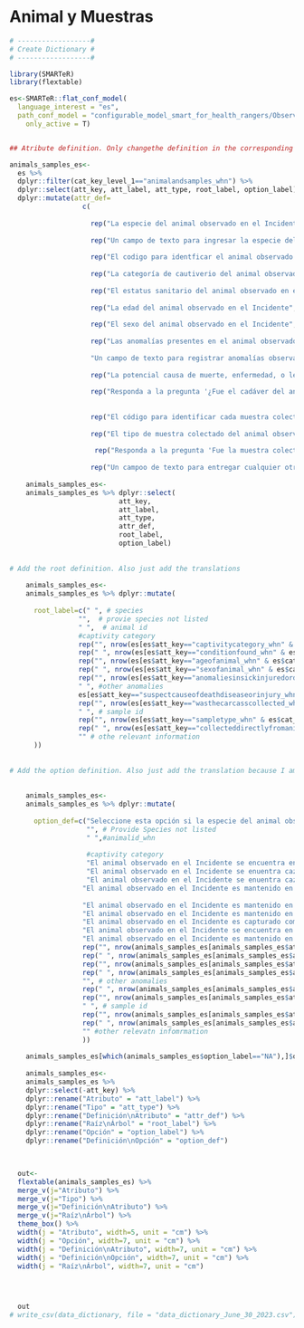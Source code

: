 # Animal y Muestras {.unnumbered}

```r

# ------------------#
# Create Dictionary #
# ------------------#

library(SMARTeR)
library(flextable)

es<-SMARTeR::flat_conf_model(
  language_interest = "es",
  path_conf_model = "configurable_model_smart_for_health_rangers/Observations_Specimens_Final_conf_model_smart_for_health_rangers.xml",
    only_active = T)


## Atribute definition. Only changethe definition in the corresponding language because I am using the keys to subset the specific componenets.

animals_samples_es<-  
  es %>% 
  dplyr::filter(cat_key_level_1=="animalandsamples_whn") %>% 
  dplyr::select(att_key, att_label, att_type, root_label, option_label) %>% 
  dplyr::mutate(attr_def=
                  c(
                    
                    rep("La especie del animal observado en el Incidente", nrow(es[es$att_key=="species_whn" & es$cat_key_level_1=="animalandsamples_whn",])),
                    
                    rep("Un campo de texto para ingresar la especie del animal observado en el Incidente si es que no esta en la lista del Atributo 'Especie'", nrow(es[es$att_key=="providespeciesnotlisted_whn" & es$cat_key_level_1=="animalandsamples_whn",])),
                    
                    rep("El codigo para identficar el animal observado en el Incidente individualmente", nrow(es[es$att_key=="animalid_whn" & es$cat_key_level_1=="animalandsamples_whn",])),
                    
                    rep("La categoría de cautiverio del animal observado en el Incidente", nrow(es[es$att_key=="captivitycategory_whn" & es$cat_key_level_1=="animalandsamples_whn",])),
                    
                    rep("El estatus sanitario del animal observado en el Incidente cuando es encontrado", nrow(es[es$att_key=="conditionfound_whn" & es$cat_key_level_1=="animalandsamples_whn",])),
                    
                    rep("La edad del animal observado en el Incidente", nrow(es[es$att_key=="ageofanimal_whn" & es$cat_key_level_1=="animalandsamples_whn",])),
                    
                    rep("El sexo del animal observado en el Incidente", nrow(es[es$att_key=="sexofanimal_whn" & es$cat_key_level_1=="animalandsamples_whn",])),
                    
                    rep("Las anomalías presentes en el animal observado en el Incidente. Varias opciones pueden ser seleccionadas", nrow(es[es$att_key=="anomaliesinsickinjuredordeadanimals_whn" & es$cat_key_level_1=="animalandsamples_whn",])),
                    
                    "Un campo de texto para registrar anomalías observadas en el animal encontrado en el Incidente no presentes en el Atributo 'Anomalías en Animales Enfermos, Heridos, o Muerto", 
                    
                    rep("La potencial causa de muerte, enfermedad, o lesion en el animal observado en el Incidente. Multiples opciones pueden ser seleccionadas", nrow(es[es$att_key=="suspectcauseofdeathdiseaseorinjury_whn" & es$cat_key_level_1=="animalandsamples_whn",])),
                    
                    rep("Responda a la pregunta '¿Fue el cadáver del animal observado en el Incidente colectado?", nrow(es[es$att_key=="wasthecarcasscollected_whn" & es$cat_key_level_1=="animalandsamples_whn",])),
                    
                    
                    rep("El código para identificar cada muestra colectada desde el animal observado en el  Incidente de manera individual", nrow(es[es$att_key=="sampleid_whn" & es$cat_key_level_1=="animalandsamples_whn",])),
                    
                    rep("El tipo de muestra colectado del animal observado en el Incidente", nrow(es[es$att_key=="sampletype_whn" & es$cat_key_level_1=="animalandsamples_whn",])),
                    
                     rep("Responda a la pregunta 'Fue la muestra colectada directamente desde el animal observado en el Incidente?'", nrow(es[es$att_key=="wasthecarcasscollected_whn" & es$cat_key_level_1=="animalandsamples_whn",])),
                    
                    rep("Un campoo de texto para entregar cualquier otra información relevante en relación al animal observado en el Incidente", nrow(es[es$att_key=="otherrelevantinformation_whn" & es$cat_key_level_1=="animalandsamples_whn",])))) 
  
    animals_samples_es<-
    animals_samples_es %>% dplyr::select(
                           att_key,
                           att_label,
                           att_type,
                           attr_def, 
                           root_label,
                           option_label)
    
    
# Add the root definition. Also just add the translations 
    
    animals_samples_es<-
    animals_samples_es %>% dplyr::mutate(
        
      root_label=c(" ", # species
                 "",  # provie species not listed
                 " ",  # animal id
                 #captivity category
                 rep("", nrow(es[es$att_key=="captivitycategory_whn" & es$cat_key_level_1=="animalandsamples_whn",])),
                 rep(" ", nrow(es[es$att_key=="conditionfound_whn" & es$cat_key_level_1=="animalandsamples_whn",])), # condition found
                 rep("", nrow(es[es$att_key=="ageofanimal_whn" & es$cat_key_level_1=="animalandsamples_whn",])), # age of animal
                 rep(" ", nrow(es[es$att_key=="sexofanimal_whn" & es$cat_key_level_1=="animalandsamples_whn",])), # sex of animal
                 rep("", nrow(es[es$att_key=="anomaliesinsickinjuredordeadanimals_whn" & es$cat_key_level_1=="animalandsamples_whn",])), # anomalies sick injured dead
                 " ", #other anomalies
                 es[es$att_key=="suspectcauseofdeathdiseaseorinjury_whn" & es$cat_key_level_1=="animalandsamples_whn",]$root_label,
                 rep("", nrow(es[es$att_key=="wasthecarcasscollected_whn" & es$cat_key_level_1=="animalandsamples_whn",])), # was the carcass collected
                 " ", # sample id
                 rep("", nrow(es[es$att_key=="sampletype_whn" & es$cat_key_level_1=="animalandsamples_whn",])), # sample type
                 rep(" ", nrow(es[es$att_key=="collecteddirectlyfromanimal_whn" & es$cat_key_level_1=="animalandsamples_whn",])),
                 "" # othe relevant information
      ))
    
    
# Add the option definition. Also just add the translation because I am using the keys to get to specific components.    
    
    
    animals_samples_es<-
    animals_samples_es %>% dplyr::mutate(
      
      option_def=c("Seleccione esta opción si la especie del animal observado en el Incidente no esta en la lista",  # Species
                   "", # Provide Species not listed
                   " ",#animalid_whn
                   
                   #captivity category
                   "El animal observado en el Incidente se encuentra en su hábitat y no esta cazado, capturado, en cautiverio, or restringido. El animal capturado por razones de vigilancia sanitaria es considerado 'de vida libre'", # free-ranging
                   "El animal observado en el Incidente se enuentra cazado o capturado al momento de la observación; sin embargo, ha sido desplazado desde su ubicación original al momento de captura o caza. Por ejemplo, un animal capturado en posesión de un cazador que va caminando por un área protegida", #Hunted and Displaced             
                   "El animal observado en el Incidente se enuentra cazado o capturado al momento de la observación; sin embargo, no ha sido desplazado desde su ubicación original al momento de captura o caza. Por ejemplo, un animal capturado en una trampa puesta por un cazador", #Hunted and not Displaced  
                  "El animal observado en el Incidente es mantenido en un centro de rehabilitación/rescate", # Rescue/Rehabilitation Center
                  
                  "El animal observado en el Incidente es mantenido en una granja", # farm
                  "El animal observado en el Incidente es mantenido en una habitación domiciliaria", # household
                  "El animal observado en el Incidente es capturado como parrte de una iniciativa de conservación o investigación no relacionada con vigilancia sanitaria", # Research or conservation capture
                  "El animal observado en el Incidente se encuentra en un mercado", # market
                  "El animal observado en el Incidente es mantenido en un puesto de venta", #tradepost
                  rep("", nrow(animals_samples_es[animals_samples_es$att_key=="conditionfound_whn",])), #Condition found
                  rep(" ", nrow(animals_samples_es[animals_samples_es$att_key=="ageofanimal_whn",])),  #  Age of Animal
                  rep("", nrow(animals_samples_es[animals_samples_es$att_key=="sexofanimal_whn",])),  #  Sex of Animal
                  rep(" ", nrow(animals_samples_es[animals_samples_es$att_key=="anomaliesinsickinjuredordeadanimals_whn",])), #Anomalies in Sick injured or dead animal
                  "", # other anomalies 
                  rep(" ", nrow(animals_samples_es[animals_samples_es$att_key=="suspectcauseofdeathdiseaseorinjury_whn",])), # suspect cause of death disease or injury                   
                  rep("", nrow(animals_samples_es[animals_samples_es$att_key=="wasthecarcasscollected_whn",])), # was the carcass collected
                  " ", # sample id  
                  rep("", nrow(animals_samples_es[animals_samples_es$att_key=="sampletype_whn",])), # sample type
                  rep(" ", nrow(animals_samples_es[animals_samples_es$att_key=="collecteddirectlyfromanimal_whn",])),
                  "" #other relevatn infomrmation
                  ))
                  
    animals_samples_es[which(animals_samples_es$option_label=="NA"),]$option_label<-""
                  
    animals_samples_es<-
    animals_samples_es %>% 
    dplyr::select(-att_key) %>% 
    dplyr::rename("Atributo" = "att_label") %>% 
    dplyr::rename("Tipo" = "att_type") %>% 
    dplyr::rename("Definición\nAtributo" = "attr_def") %>% 
    dplyr::rename("Raíz\nÁrbol" = "root_label") %>%   
    dplyr::rename("Opción" = "option_label") %>% 
    dplyr::rename("Definición\nOpción" = "option_def") 


  
  out<-  
  flextable(animals_samples_es) %>% 
  merge_v(j="Atributo") %>% 
  merge_v(j="Tipo") %>% 
  merge_v(j="Definición\nAtributo") %>% 
  merge_v(j="Raíz\nÁrbol") %>% 
  theme_box() %>% 
  width(j = "Atributo", width=5, unit = "cm") %>% 
  width(j = "Opción", width=7, unit = "cm") %>% 
  width(j = "Definición\nAtributo", width=7, unit = "cm") %>% 
  width(j = "Definición\nOpción", width=7, unit = "cm") %>% 
  width(j = "Raíz\nÁrbol", width=7, unit = "cm") 


  

  out
# write_csv(data_dictionary, file = "data_dictionary_June_30_2023.csv")

```



